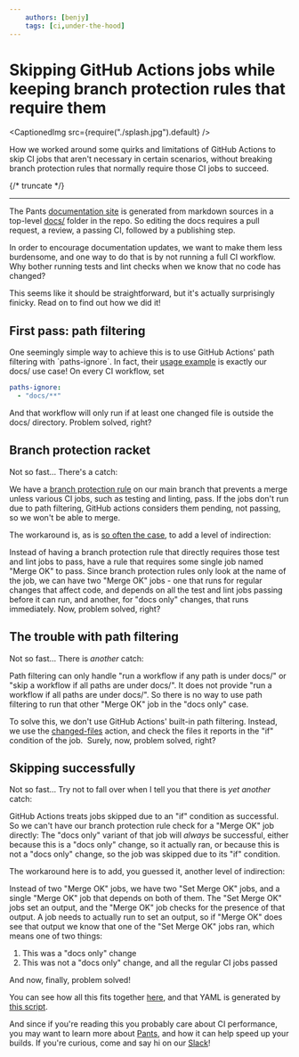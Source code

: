 ```yaml
---
    authors: [benjy]
    tags: [ci,under-the-hood]
---
```


# Skipping GitHub Actions jobs while keeping branch protection rules that require them

<CaptionedImg src={require("./splash.jpg").default} />

How we worked around some quirks and limitations of GitHub Actions to skip CI jobs that aren't necessary in certain scenarios, without breaking branch protection rules that normally require those CI jobs to succeed.

{/* truncate */}

---

The Pants [documentation site](https://www.pantsbuild.org/) is generated from markdown sources in a top-level [docs/](https://github.com/pantsbuild/pants/tree/main/docs) folder in the repo. So editing the docs requires a pull request, a review, a passing CI, followed by a publishing step.

In order to encourage documentation updates, we want to make them less burdensome, and one way to do that is by not running a full CI workflow. Why bother running tests and lint checks when we know that no code has changed?

This seems like it should be straightforward, but it's actually surprisingly finicky. Read on to find out how we did it!

## First pass: path filtering

One seemingly simple way to achieve this is to use GitHub Actions' path filtering with \`paths-ignore\`. In fact, their [usage example](https://docs.github.com/en/actions/using-workflows/workflow-syntax-for-github-actions#example-excluding-paths) is exactly our docs/ use case! On every CI workflow, set

```yaml
paths-ignore:
  - "docs/**"
```

And that workflow will only run if at least one changed file is outside the docs/ directory. Problem solved, right?

## Branch protection racket

Not so fast… There's a catch:

We have a [branch protection rule](https://docs.github.com/en/repositories/configuring-branches-and-merges-in-your-repository/defining-the-mergeability-of-pull-requests/about-protected-branches) on our main branch that prevents a merge unless various CI jobs, such as testing and linting, pass. If the jobs don't run due to path filtering, GitHub actions considers them pending, not passing, so we won't be able to merge.

The workaround is, as is [so often the case](https://en.wikipedia.org/wiki/Fundamental_theorem_of_software_engineering), to add a level of indirection:

Instead of having a branch protection rule that directly requires those test and lint jobs to pass, have a rule that requires some single job named "Merge OK" to pass. Since branch protection rules only look at the name of the job, we can have two "Merge OK" jobs - one that runs for regular changes that affect code, and depends on all the test and lint jobs passing before it can run, and another, for "docs only" changes, that runs immediately. Now, problem solved, right?

## The trouble with path filtering

Not so fast… There is _another_ catch:

Path filtering can only handle "run a workflow if any path is under docs/" or "skip a workflow if all paths are under docs/". It does not provide "run a workflow if all paths are under docs/". So there is no way to use path filtering to run that other "Merge OK" job in the "docs only" case.

To solve this, we don't use GitHub Actions' built-in path filtering. Instead, we use the [changed-files](https://github.com/tj-actions/changed-files) action, and check the files it reports in the "if" condition of the job.  Surely, now, problem solved, right?

## Skipping successfully

Not so fast… Try not to fall over when I tell you that there is _yet another_ catch:

GitHub Actions treats jobs skipped due to an "if" condition as successful. So we can't have our branch protection rule check for a "Merge OK" job directly: The "docs only" variant of that job will _always_ be successful, either because this is a "docs only" change, so it actually ran, or because this is not a "docs only" change, so the job was skipped due to its "if" condition.

The workaround here is to add, you guessed it, another level of indirection:

Instead of two "Merge OK" jobs, we have two "Set Merge OK" jobs, and a single "Merge OK" job that depends on both of them. The "Set Merge OK" jobs set an output, and the "Merge OK" job checks for the presence of that output. A job needs to actually run to set an output, so if "Merge OK" does see that output we know that one of the "Set Merge OK" jobs ran, which means one of two things:

1.  This was a "docs only" change
2.  This was not a "docs only" change, and all the regular CI jobs passed

And now, finally, problem solved!

You can see how all this fits together [here](https://github.com/pantsbuild/pants/blob/cbaf090219/.github/workflows/test.yaml), and that YAML is generated by [this script](https://github.com/pantsbuild/pants/blob/cbaf090219/build-support/bin/generate_github_workflows.py).

And since if you're reading this you probably care about CI performance, you may want to learn more about [Pants](https://www.pantsbuild.org/), and how it can help speed up your builds. If you're curious, come and say hi on our [Slack](https://www.pantsbuild.org/docs/getting-help)!
